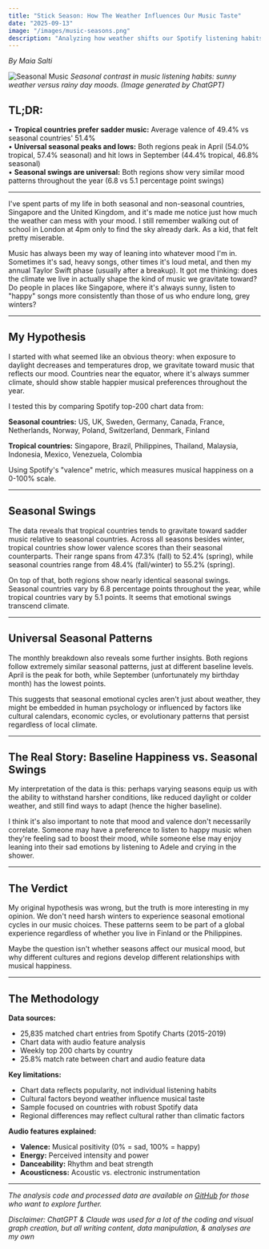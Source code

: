```yaml
---
title: "Stick Season: How The Weather Influences Our Music Taste"
date: "2025-09-13"
image: "/images/music-seasons.png"
description: "Analyzing how weather shifts our Spotify listening habits."
---
```

*By Maia Salti*

![Seasonal Music](/images/music-seasons.png)
*Seasonal contrast in music listening habits: sunny weather versus rainy day moods. (Image generated by ChatGPT)*

## **TL;DR:**
• **Tropical countries prefer sadder music:** Average valence of 49.4% vs seasonal countries' 51.4% <br />
• **Universal seasonal peaks and lows:** Both regions peak in April (54.0% tropical, 57.4% seasonal) and hit lows in September (44.4% tropical, 46.8% seasonal) <br />
• **Seasonal swings are universal:** Both regions show very similar mood patterns throughout the year (6.8 vs 5.1 percentage point swings)

---

I've spent parts of my life in both seasonal and non-seasonal countries, Singapore and the United Kingdom, and it's made me notice just how much the weather can mess with your mood. I still remember walking out of school in London at 4pm only to find the sky already dark. As a kid, that felt pretty miserable.

Music has always been my way of leaning into whatever mood I'm in. Sometimes it's sad, heavy songs, other times it's loud metal, and then my annual Taylor Swift phase (usually after a breakup). It got me thinking: does the climate we live in actually shape the kind of music we gravitate toward? Do people in places like Singapore, where it's always sunny, listen to "happy" songs more consistently than those of us who endure long, grey winters?

---

## My Hypothesis

I started with what seemed like an obvious theory: when exposure to daylight decreases and temperatures drop, we gravitate toward music that reflects our mood. Countries near the equator, where it's always summer climate, should show stable happier musical preferences throughout the year.

I tested this by comparing Spotify top-200 chart data from:

**Seasonal countries:** US, UK, Sweden, Germany, Canada, France, Netherlands, Norway, Poland, Switzerland, Denmark, Finland

**Tropical countries:** Singapore, Brazil, Philippines, Thailand, Malaysia, Indonesia, Mexico, Venezuela, Colombia

Using Spotify's "valence" metric, which measures musical happiness on a 0-100% scale.

---

## Seasonal Swings

<ValenceComparisonChart />

The data reveals that tropical countries tends to gravitate toward sadder music relative to seasonal countries. Across all seasons besides winter, tropical countries show lower valence scores than their seasonal counterparts. Their range spans from 47.3% (fall) to 52.4% (spring), while seasonal countries range from 48.4% (fall/winter) to 55.2% (spring).

On top of that, both regions show nearly identical seasonal swings. Seasonal countries vary by 6.8 percentage points throughout the year, while tropical countries vary by 5.1 points. It seems that emotional swings transcend climate.

---

## Universal Seasonal Patterns

<SeasonalTrendLine />

The monthly breakdown also reveals some further insights. Both regions follow extremely similar seasonal patterns, just at different baseline levels. April is the peak for both, while September (unfortunately my birthday month) has the lowest points.

This suggests that seasonal emotional cycles aren't just about weather, they might be embedded in human psychology or influenced by factors like cultural calendars, economic cycles, or evolutionary patterns that persist regardless of local climate.

---

## The Real Story: Baseline Happiness vs. Seasonal Swings

My interpretation of the data is this: perhaps varying seasons equip us with the ability to withstand harsher conditions, like reduced daylight or colder weather, and still find ways to adapt (hence the higher baseline).

I think it's also important to note that mood and valence don't necessarily correlate. Someone may have a preference to listen to happy music when they're feeling sad to boost their mood, while someone else may enjoy leaning into their sad emotions by listening to Adele and crying in the shower.

---

## The Verdict

My original hypothesis was wrong, but the truth is more interesting in my opinion. We don't need harsh winters to experience seasonal emotional cycles in our music choices. These patterns seem to be part of a global experience regardless of whether you live in Finland or the Philippines.

Maybe the question isn't whether seasons affect our musical mood, but why different cultures and regions develop different relationships with musical happiness.

---

## The Methodology

**Data sources:**
- 25,835 matched chart entries from Spotify Charts (2015-2019)  
- Chart data with audio feature analysis  
- Weekly top 200 charts by country  
- 25.8% match rate between chart and audio feature data  

**Key limitations:**
- Chart data reflects popularity, not individual listening habits  
- Cultural factors beyond weather influence musical taste  
- Sample focused on countries with robust Spotify data  
- Regional differences may reflect cultural rather than climatic factors

**Audio features explained:**
- **Valence:** Musical positivity (0% = sad, 100% = happy)  
- **Energy:** Perceived intensity and power  
- **Danceability:** Rhythm and beat strength  
- **Acousticness:** Acoustic vs. electronic instrumentation  

---

*The analysis code and processed data are available on <u>[GitHub](https://github.com/maiasalti/data-by-maia/blob/main/src/scripts/analyze-spotify-seasonal-data.js)</u> for those who want to explore further.*

*Disclaimer: ChatGPT & Claude was used for a lot of the coding and visual graph creation, but all writing content, data manipulation, & analyses are my own*